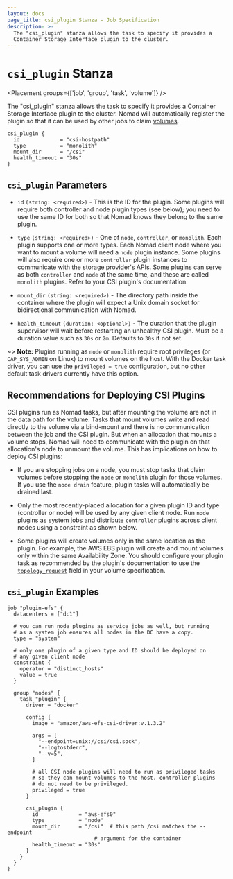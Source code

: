 ```yaml
---
layout: docs
page_title: csi_plugin Stanza - Job Specification
description: >-
  The "csi_plugin" stanza allows the task to specify it provides a
  Container Storage Interface plugin to the cluster.
---
```


# `csi_plugin` Stanza

<Placement groups={['job', 'group', 'task', 'volume']} />

The "csi_plugin" stanza allows the task to specify it provides a
Container Storage Interface plugin to the cluster. Nomad will
automatically register the plugin so that it can be used by other jobs
to claim [volumes][csi_volumes].

```hcl
csi_plugin {
  id             = "csi-hostpath"
  type           = "monolith"
  mount_dir      = "/csi"
  health_timeout = "30s"
}
```

## `csi_plugin` Parameters

- `id` `(string: <required>)` - This is the ID for the plugin. Some
  plugins will require both controller and node plugin types (see
  below); you need to use the same ID for both so that Nomad knows they
  belong to the same plugin.

- `type` `(string: <required>)` - One of `node`, `controller`, or
  `monolith`. Each plugin supports one or more types. Each Nomad
  client node where you want to mount a volume will need a `node`
  plugin instance. Some plugins will also require one or more
  `controller` plugin instances to communicate with the storage
  provider's APIs. Some plugins can serve as both `controller` and
  `node` at the same time, and these are called `monolith`
  plugins. Refer to your CSI plugin's documentation.

- `mount_dir` `(string: <required>)` - The directory path inside the
  container where the plugin will expect a Unix domain socket for
  bidirectional communication with Nomad.

- `health_timeout` `(duration: <optional>)` - The duration that 
  the plugin supervisor will wait before restarting an unhealthy
  CSI plugin. Must be a duration value such as `30s` or `2m`.
  Defaults to `30s` if not set. 

~> **Note:** Plugins running as `node` or `monolith` require root
privileges (or `CAP_SYS_ADMIN` on Linux) to mount volumes on the
host. With the Docker task driver, you can use the `privileged = true`
configuration, but no other default task drivers currently have this
option.

## Recommendations for Deploying CSI Plugins

CSI plugins run as Nomad tasks, but after mounting the volume are not in the
data path for the volume. Tasks that mount volumes write and read directly to
the volume via a bind-mount and there is no communication between the job and
the CSI plugin. But when an allocation that mounts a volume stops, Nomad will
need to communicate with the plugin on that allocation's node to unmount the
volume. This has implications on how to deploy CSI plugins:

* If you are stopping jobs on a node, you must stop tasks that claim
  volumes before stopping the `node` or `monolith` plugin for those
  volumes. If you use the `node drain` feature, plugin tasks will
  automatically be drained last.

* Only the most recently-placed allocation for a given plugin ID and
  type (controller or node) will be used by any given client node. Run
  `node` plugins as system jobs and distribute `controller` plugins
  across client nodes using a constraint as shown below.

* Some plugins will create volumes only in the same location as the
  plugin. For example, the AWS EBS plugin will create and mount
  volumes only within the same Availability Zone. You should configure
  your plugin task as recommended by the plugin's documentation to use
  the [`topology_request`] field in your volume specification.

## `csi_plugin` Examples

```hcl
job "plugin-efs" {
  datacenters = ["dc1"]

  # you can run node plugins as service jobs as well, but running
  # as a system job ensures all nodes in the DC have a copy.
  type = "system"

  # only one plugin of a given type and ID should be deployed on
  # any given client node
  constraint {
    operator = "distinct_hosts"
    value = true
  }

  group "nodes" {
    task "plugin" {
      driver = "docker"

      config {
        image = "amazon/aws-efs-csi-driver:v.1.3.2"

        args = [
          "--endpoint=unix://csi/csi.sock",
          "--logtostderr",
          "--v=5",
        ]

        # all CSI node plugins will need to run as privileged tasks
        # so they can mount volumes to the host. controller plugins
        # do not need to be privileged.
        privileged = true
      }

      csi_plugin {
        id             = "aws-efs0"
        type           = "node"
        mount_dir      = "/csi"  # this path /csi matches the --endpoint
                            # argument for the container
        health_timeout = "30s"
      }
    }
  }
}
```

[csi]: https://github.com/container-storage-interface/spec
[csi_volumes]: /docs/job-specification/volume
[system]: /docs/schedulers#system
[`topology_request`]: /docs/commands/volume/create#topology_request
